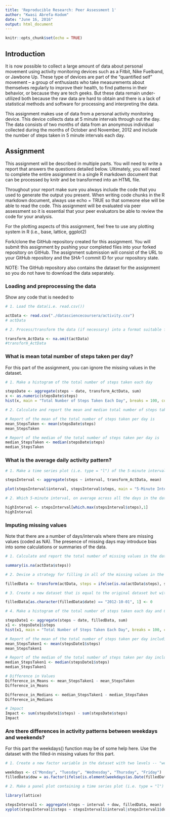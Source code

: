 ```yaml
---
title: 'Reproducible Research: Peer Assessment 1'
author: "Kwasi Abrefa-Kodom"
date: "June 16, 2016"
output: html_document
---
```


```r
knitr::opts_chunk$set(echo = TRUE)
```

## Introduction

It is now possible to collect a large amount of data about personal movement using activity monitoring devices such as a Fitbit, Nike Fuelband, or Jawbone Up. These type of devices are part of the "quantified self" movement -- a group of enthusiasts who take measurements about themselves regularly to improve their health, to find patterns in their behavior, or because they are tech geeks. But these data remain under-utilized both because the raw data are hard to obtain and there is a lack of statistical methods and software for processing and interpreting the data.

This assignment makes use of data from a personal activity monitoring device. This device collects data at 5 minute intervals through out the day. The data consists of two months of data from an anonymous individual collected during the months of October and November, 2012 and include the number of steps taken in 5 minute intervals each day.

## Assignment

This assignment will be described in multiple parts. You will need to write a report that answers the questions detailed below. Ultimately, you will need to complete the entire assignment in a single R markdown document that can be processed by knitr and be transformed into an HTML file.

Throughout your report make sure you always include the code that you used to generate the output you present. When writing code chunks in the R markdown document, always use echo = TRUE so that someone else will be able to read the code. This assignment will be evaluated via peer assessment so it is essential that your peer evaluators be able to review the code for your analysis.

For the plotting aspects of this assignment, feel free to use any plotting system in R (i.e., base, lattice, ggplot2)

Fork/clone the GitHub repository created for this assignment. You will submit this assignment by pushing your completed files into your forked repository on GitHub. The assignment submission will consist of the URL to your GitHub repository and the SHA-1 commit ID for your repository state.

NOTE: The GitHub repository also contains the dataset for the assignment so you do not have to download the data separately.

### Loading and preprocessing the data

Show any code that is needed to

```r
# 1. Load the data(i.e. read.csv())

actData <- read.csv("./datasciencecoursera/activity.csv")
# actData
```

```r
# 2. Process/transform the data (if necessary) into a format suitable for your analysis)

transform_ActData <- na.omit(actData)
#transform_ActData
```

### What is mean total number of steps taken per day?

For this part of the assignment, you can ignore the missing values in the dataset.

```r
# 1. Make a histogram of the total number of steps taken each day

stepsDate <- aggregate(steps ~ date, transform_ActData, sum)
x <- as.numeric(stepsDate$steps)
hist(x, main = "Total Number of Steps Taken Each Day", breaks = 100, col = "green", xlab = "Steps", ylab = "Date")
```

```r
# 2. Calculate and report the mean and median total number of steps taken per day

# Report of the mean of the total number of steps taken per day is 
mean_StepsTaken <- mean(stepsDate$steps)
mean_StepsTaken

# Report of the median of the total number of steps taken per day is
median_StepsTaken <- median(stepsDate$steps)
median_StepsTaken
```

### What is the average daily activity pattern?

```r
# 1. Make a time series plot (i.e. type = "l") of the 5-minute interval (x-axis) and the average number of steps taken, averaged across all days (y-axis)

stepsInterval <- aggregate(steps ~ interval, transform_ActData, mean)

plot(stepsInterval$interval, stepsInterval$steps, main = "5-Minute Interval and the Average Number of Steps per Day by Interval", col = "purple", type = "l", xlab = "5-minute Interval", ylab = "Steps Taken")
```

```r
# 2. Which 5-minute interval, on average across all the days in the dataset, contains the maximum number of steps?

highInterval <- stepsInterval[which.max(stepsInterval$steps),1]
highInterval
```

### Imputing missing values

Note that there are a number of days/intervals where there are missing values (coded as NA). The presence of missing days may introduce bias into some calculations or summaries of the data.

```r
# 1. Calculate and report the total number of missing values in the dataset(i.e. the total number of rows with NAs)

summary(is.na(actData$steps))
```

```r
# 2. Devise a strategy for filling in all of the missing values in the dataset. The strategy does not need to be sophisticated. For example, you could use the mean/median for that day, or the mean for that 5-minute interval, etc.

filledData <- transform(actData, steps = ifelse(is.na(actData$steps), stepsInterval$steps[match(actData$interval, stepsInterval$interval)], actData$steps))
```

```r
# 3. Create a new dataset that is equal to the original dataset but with the missing data filled in.

filledData[as.character(filledData$date) == "2012-10-01", 1] <- 0
```

```r
# 4. Make a histogram of the total number of steps taken each day and Calculate and report the mean and median total number of steps taken per day. Do these values differ from the estimates from the first part of the assignment? What is the impact of imputing missing data on the estimates of the total daily number of steps?

stepsDate1 <- aggregate(steps ~ date, filledData, sum)
x1 <- stepsDate1$steps
hist(x1, main = "Total Number of Steps Taken Each Day", breaks = 100, col = "orange", xlab = "Steps", ylab = "Date")

# Report of the mean of the total number of steps taken per day including the NAs is 
mean_StepsTaken1 <- mean(stepsDate1$steps)
mean_StepsTaken1

# Report of the median of the total number of steps taken per day including the NAs is
median_StepsTaken1 <- median(stepsDate1$steps)
median_StepsTaken1

# Difference in Values
Difference_in_Means <- mean_StepsTaken1 - mean_StepsTaken
Difference_in_Means

Difference_in_Medians <- median_StepsTaken1 - median_StepsTaken
Difference_in_Medians

# Impact
Impact <- sum(stepsDate1$steps) - sum(stepsDate$steps)
Impact
```

### Are there differences in activity patterns between weekdays and weekends?

For this part the weekdays() function may be of some help here. Use the dataset with the filled-in missing values for this part.

```r
# 1. Create a new factor variable in the dataset with two levels -- "weekday" and "weekend" indicating whether a given date is a weekday or weekend day.

weekdays <- c("Monday", "Tuesday", "Wednesday", "Thursday", "Friday")
filledData$dow = as.factor(ifelse(is.element(weekdays(as.Date(filledData$date)),weekdays), "Weekday", "Weekend"))
```

```r
# 2. Make a panel plot containing a time series plot (i.e. type = "l") of the 5-minute interval (x-axis) and the average number of steps taken, averaged across all weekday days or weekend days (y-axis). The plot should look something like the sample panel plot, which was created using simulated data:

library(lattice)

stepsInterval1 <- aggregate(steps ~ interval + dow, filledData, mean)
xyplot(stepsInterval1$steps ~ stepsInterval1$interval|stepsInterval1$dow, main = "5-Minute Interval and the Average Number of Steps per Day by Interval", col = "brown", xlab = "5-minute Interval", ylab = "Steps Taken", layout = c(1, 2), type = "l")
```


